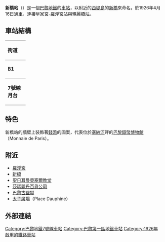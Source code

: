 {{otheruse|新桥站}}
{{Station Infobox
|Station Name=新橋站<br />Pont Neuf  
|Image       =GM Pont neuf la monnaie Metro Station Paris.jpg
|ImageTitle  =新橋站
|Number      =
|Location    =[[巴黎|巴黎]]
|Coord       =
|Line        =[[巴黎地鐵7號線|巴黎地鐵7號線]]
|Platform    =1
|Exit        =
|Time        =1926年4月16日
|Time First  =
|Time Last   =
}}
'''新橋站'''（{{lang-fr|Pont Neuf}}）是一個[[巴黎地鐵|巴黎地鐵]]的[[車站|車站]]，以附近的[[西堤島|西堤島]]的[[新橋_(巴黎)|新橋]]來命名，於1926年4月16日通車，連接[[皇家宮-羅浮宮站|皇家宮-羅浮宮站]]與[[瑪麗橋站|瑪麗橋站]]。
== 車站結構 ==
{| border=0 cellspacing=0 cellpadding=3
|style="border-bottom:solid 1px gray;border-top:solid 1px gray;" width=50 valign=top|'''街道'''
|-
|style="border-bottom:solid 1px gray;border-top:solid 1px gray;" width=50 valign=top|'''B1'''
|style="border-top:solid 1px gray;border-bottom:solid 1px gray;" width=100 valign=top|連接層
|-
|style="border-bottom:solid 1px gray;" width=50 rowspan=10 valign=top|'''7號線月台'''
|style="border-top:solid 1px gray;border-right:solid 2px black;border-left:solid 2px black;border-bottom:solid 2px black;" colspan=2|<center><small>[[側式月台|側式月台]]，右側開門</small>
|-
|style="border-bottom:solid 1px gray;" width=100|南行
|style="border-bottom:solid 1px gray;" width=390|{{arrow|L}} [[File:Metro-M.svg|16x16px]][[File:Paris_Metro_7.svg|16x16px]]往[[猶太城-路易·阿拉貢站|猶太城-路易·阿拉貢]]/[[伊夫里鎮站|伊夫里鎮]]<small>（[[沙特雷站|沙特雷]]）</small>
|-
|北行
|{{arrow|R}} [[File:Metro-M.svg|16x16px]][[File:Paris_Metro_7.svg|16x16px]]往[[新庭-1945年5月8日站|新庭-1945年5月8日]]<small>（[[皇家宮-羅浮宮站|皇家宮-羅浮宮]]）</small>
|-
|style="border-top:solid 2px black;border-right:solid 2px black;border-left:solid 2px black;border-bottom:solid 1px gray;" colspan=2|<center><small>[[側式月台|側式月台]]，右側開門</small>
|}
== 特色 ==
新橋站的牆壁上裝飾著[[錢幣|錢幣]]的圖案，代表位於[[塞納河|塞納河]]畔的[[巴黎錢幣博物館|巴黎錢幣博物館]]（Monnaie de Paris）。

==附近==
*[[羅浮宮|羅浮宮]]
*[[新橋_(巴黎)|新橋]]
*[[聖日耳曼奧塞爾教堂|聖日耳曼奧塞爾教堂]]
*[[莎瑪麗丹百貨公司|莎瑪麗丹百貨公司]]
*[[巴黎古監獄|巴黎古監獄]]
*[[太子廣場|太子廣場]]（Place Dauphine） 

== 外部連結 ==
{{Commons|Category:Pont Neuf (Paris Metro)|commons titre=La station Pont Neuf}}

{{巴黎地铁7号线}}

{{coord|48.85868|N|2.34149|E|region:FR_type:railwaystation_scale:2000_source:frwiki|display=title|format=dms}}
{{DEFAULTSORT:Pont Neuf}}
[[Category:巴黎地鐵7號線車站|Category:巴黎地鐵7號線車站]]
[[Category:巴黎第一區地鐵車站|Category:巴黎第一區地鐵車站]]
[[Category:1926年啟用的鐵路車站|Category:1926年啟用的鐵路車站]]